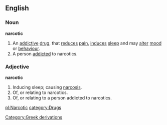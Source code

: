 ==English==

===Noun===
'''narcotic'''
#An [[addictive]] [[drug]], that [[reduce]]s [[pain]], [[induce]]s [[sleep]] and may [[alter]] [[mood]] or [[behaviour]].
#A person [[addict]]ed to narcotics.
===Adjective===
'''narcotic'''
#Inducing sleep; causing [[narcosis]].
#Of, or relating to narcotics.
#Of, or relating to a person addicted to narcotics.

[[pl:Narcotic]]
[[Category:Greek derivations]]
[[category:Drugs]]